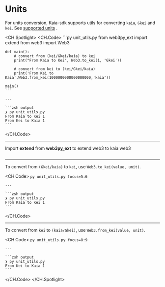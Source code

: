# Units

For units conversion, Kaia-sdk supports utils for converting `kaia`, `Gkei` and `kei`. See [supported units](https://docs.kaia.io/learn/kaia-native-token/#units-of-kaia-) .

<CH.Spotlight>
  <CH.Code>
    ```py unit_utils.py
    from web3py_ext import extend
    from web3 import Web3

    def main():
        # convert from (kei/Gkei/kaia) to kei
        print("From Kaia to Kei", Web3.to_kei(1, 'Gkei'))

        # convert from kei to (kei/Gkei/kaia)
        print('From Kei to Kaia',Web3.from_kei(1000000000000000000,'kaia'))

    main()
    ```

    ---

    ```zsh output
    ❯ py unit_utils.py
    From Kaia to Kei 1
    From Kei to Kaia 1
    ```
  </CH.Code>

  ---

  Import **extend** from **web3py_ext** to extend web3 to kaia web3

  ```py unit_utils.py focus=1
  ```

  ---

  To convert from `(Gkei/kaia)` to `kei`, use `Web3.to_kei(value, unit)`.

  <CH.Code>
    ```py unit_utils.py focus=5:6
    ```

    ---

    ```zsh output
    ❯ py unit_utils.py
    From Kaia to Kei 1
    ```
  </CH.Code>

  ---

  To convert from `kei` to `(kaia/Gkei)`, use `Web3.from_kei(value, unit)`.

  <CH.Code>
    ```py unit_utils.py focus=8:9
    ```

    ---

    ```zsh output
    ❯ py unit_utils.py
    From Kei to Kaia 1
    ```
  </CH.Code>
</CH.Spotlight>

